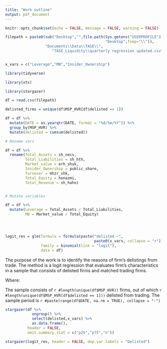 ```yaml
---
title: "Work outline"
output: pdf_document
---
```


```r

knitr::opts_chunk$set(echo = FALSE, message = FALSE, warning = FALSE)

```


```r

filepath = paste0(sub("Desktop","",file.path(Sys.getenv("USERPROFILE"),
                                             "Desktop",fsep="\\")),
                  "Documents\\Data\\TASE\\",
                     "TASE_Liquidity\\quarterly regression updated.csv")


x_vars = c("Leverage","MB","Insider_Ownership")

```


```r

library(tidyverse)

library(xts)

library(stargazer)

df = read.csv(filepath)

delisted_firms = unique(df$MSP_HVR[df$delisted == 1])

df = df %>% 
  mutate(DATE = as.yearqtr(DATE, format = "%d/%m/%Y")) %>% 
  group_by(MSP_HVR) %>% 
  mutate(delisted = cumsum(delisted))

# Rename vars

df = df %>% 
  rename(Total_Assets = sh_necs,
         Total_Liabilities = sh_hth,
         Market_value = erh_shuk,
         Insider_Ownership = public_share,
         Turnover = mhzr_shk,
         Total_Equity = honazmi,
         Total_Revenue = sh_hahn)


# Mutate variables

df = df %>% 
  mutate(Leverage = Total_Assets / Total_Liabilities,
         MB = Market_value / Total_Equity)





```


```r

logit_res = glm(formula = formula(paste("delisted ~",
                                        paste0(x_vars, collapse = "+"))),
                family = binomial(link = "logit"),
                data = df)

```


\section{Introduction}

The purpose of the work is to identify the reasons
of firm's delistings from trade. The method is a logit regression that evaluates firm's characteristics in a sample
that consists of delisted firms and matched trading firms.

\section{Empirical specification}

\begin{align*}
	Pr(Delisting)  = \alpha & + \beta_{1} Leverage + \beta_{2} MB  
	                          + \beta_{3} CAPEX  + \beta_{4}ROA\\ 
	                        & + \beta{5} FreeCashFlow 
	                          + \beta_{6} InsiderOwnership \\
                          & + \beta_{7} Size + \beta_{8} TradeVolume 
                            + \beta_{9} Illiqudity
\end{align*}

Where:


\section{Descriptive Stats}

The sample consists of `r #length(unique(df$MSP_HVR))` firms,
out of which `r #length(unique(df$MSP_HVR[df$delisted == 1]))` delisted from trading. The sample period is `r #paste(range(df$DATE, na.rm = TRUE), collapse = "-")`

```r

stargazer(df %>% 
            ungroup() %>% 
            select(delisted,x_vars) %>% 
            as.data.frame(),
          header = FALSE,
          omit.summary.stat = c("p25","p75","n"))

```


\section{Results}

```r

stargazer(logit_res, header = FALSE, dep.var.labels = "Delisted")

```


